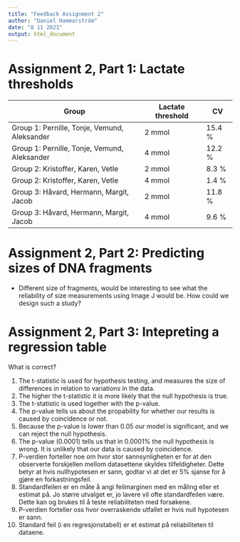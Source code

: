 ```yaml
---
title: "Feedback Assignment 2"
author: "Daniel Hammarström"
date: "8 11 2021"
output: html_document
---
```




# Assignment 2, Part 1: Lactate thresholds


|Group | Lactate threshold | CV |
| --- | --- | --- |
|Group 1: Pernille, Tonje, Vemund, Aleksander | 2 mmol | 15.4 % |
|Group 1: Pernille, Tonje, Vemund, Aleksander | 4 mmol | 12.2 % |
|Group 2: Kristoffer, Karen, Vetle | 2 mmol | 8.3 % |
|Group 2: Kristoffer, Karen, Vetle | 4 mmol | 1.4 % |
|Group 3: Håvard, Hermann, Margit, Jacob | 2 mmol | 11.8 % |
|Group 3: Håvard, Hermann, Margit, Jacob | 4 mmol | 9.6 % |

# Assignment 2, Part 2: Predicting sizes of DNA fragments

- Different size of fragments, would be interesting to see what the reliability of size measurements using Image J would be. How could we design such a study?



# Assignment 2, Part 3: Intepreting a regression table

What is correct?

1. The t-statistic is used for hypothesis testing, and measures the size of differences in relation to variations in the data.
2. The higher the t-statistic it is more likely that the null hypothesis is true.
3. The t-statistic is used together with the p-value.
4. The p-value tells us about the propability for whether our results is caused by coincidence or not.
5. Because the p-value is lower than 0.05 our model is significant, and we can reject the null hypothesis.
6. The p-value (0.0001) tells us that in 0.0001% the null hypothesis is wrong. It is unlikely that our data is caused by coincidence.
7. P-verdien forteller noe om hvor stor sannsynligheten er for at den observerte forskjellen mellom datasettene skyldes tilfeldigheter. Dette betyr at hvis nullhypotesen er sann, godtar vi at det er 5% sjanse for å gjøre en forkastningsfeil. 
8. Standardfeilen er en måte å angi feilmarginen med en måling eller et estimat på. Jo større utvalget er, jo lavere vil ofte standardfeilen være. Dette kan og brukes til å teste reliabiliteten med forsøkene.
9. P-verdien forteller oss hvor overraskende utfallet er hvis null hypotesen er sann.
10. Standard feil (i en regresjonstabell) er et estimat på reliabiliteten til dataene.








